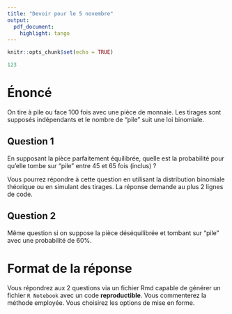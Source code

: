 ```yaml
---
title: "Devoir pour le 5 novembre"
output: 
  pdf_document: 
    highlight: tango
---
```


```r
knitr::opts_chunk$set(echo = TRUE)
```

```r
123
```

# Énoncé

On tire à pile ou face 100 fois avec une pièce de monnaie. Les tirages sont supposés indépendants et le nombre de "pile" suit une loi binomiale.

## Question 1
En supposant la pièce parfaitement équilibrée, quelle est la probabilité pour qu'elle tombe sur "pile" entre 45 et 65 fois (inclus) ?

Vous pourrez répondre à cette question en utilisant la distribution binomiale théorique ou en simulant des tirages. La réponse demande au plus 2 lignes de code.

## Question 2
Même question si on suppose la pièce déséquilibrée et tombant sur "pile" avec une probabilité de 60%.

# Format de la réponse
Vous répondrez aux 2 questions via un fichier Rmd capable de générer un fichier `R Notebook` avec un code **reproductible**. Vous commenterez la méthode employée.
Vous choisirez les options de mise en forme.
